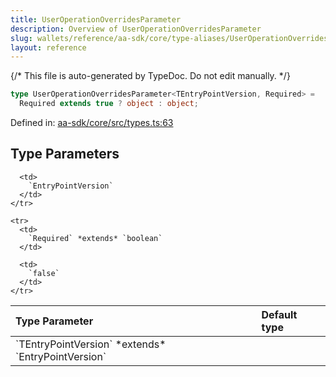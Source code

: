 ```yaml
---
title: UserOperationOverridesParameter
description: Overview of UserOperationOverridesParameter
slug: wallets/reference/aa-sdk/core/type-aliases/UserOperationOverridesParameter
layout: reference
---
```


{/* This file is auto-generated by TypeDoc. Do not edit manually. */}

```ts
type UserOperationOverridesParameter<TEntryPointVersion, Required> =
  Required extends true ? object : object;
```

Defined in: [aa-sdk/core/src/types.ts:63](https://github.com/alchemyplatform/aa-sdk/blob/0cc60e9f694c242d91befdaa2f26cdec3ee389c5/aa-sdk/core/src/types.ts#L63)

## Type Parameters

<table>
  <thead>
    <tr>
      <th align="left">Type Parameter</th>
      <th align="left">Default type</th>
    </tr>
  </thead>

  <tbody>
    <tr>
      <td>
        `TEntryPointVersion` *extends* `EntryPointVersion`
      </td>

      <td>
        `EntryPointVersion`
      </td>
    </tr>

    <tr>
      <td>
        `Required` *extends* `boolean`
      </td>

      <td>
        `false`
      </td>
    </tr>

  </tbody>
</table>
